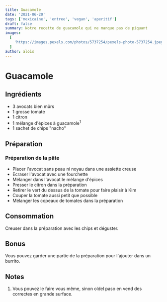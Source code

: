 ```yaml
---
title: Guacamole
date: '2021-06-20'
tags: ['mexicaine', 'entree', 'vegan', 'aperitif']
draft: false
summary: Notre recette de guacamole qui ne manque pas de piquant
images:
  [
    'https://images.pexels.com/photos/5737254/pexels-photo-5737254.jpeg?auto=compress&cs=tinysrgb&dpr=2&h=650&w=940',
  ]
author: alois
---
```


# Guacamole

<Pexels
  src="https://images.pexels.com/photos/5737254/pexels-photo-5737254.jpeg?auto=compress&cs=tinysrgb&dpr=2&h=650&w=940"
  srcurl="https://www.pexels.com/photo/person-holding-green-cream-in-purple-round-bowl-5737254/"
  author="RODNAE Productions"
  authorurl="https://www.pexels.com/@rodnae-prod"
  alt="guacamole"
/>

## Ingrédients

- 3 avocats bien mûrs
- 1 grosse tomate
- 1 citron
- 1 mélange d'épices à guacamole<sup>1</sup>
- 1 sachet de chips "nacho"

## Préparation

### Préparation de la pâte

- Placer l'avocat sans peau ni noyau dans une assiette creuse
- Ecraser l'avocat avec une fourchette
- Mélanger dans l'avocat le mélange d'épices
- Presser le citron dans la préparation
- Retirer le vert du dessus de la tomate pour faire plaisir à Kim
- Couper la tomate aussi petit que possible
- Mélanger les copeaux de tomates dans la préparation

## Consommation

Creuser dans la préparation avec les chips et déguster.

## Bonus

Vous pouvez garder une partie de la préparation pour l'ajouter dans un burrito.

## Notes

1. Vous pouvez le faire vous même, sinon oldel paso en vend des correctes en grande surface.
